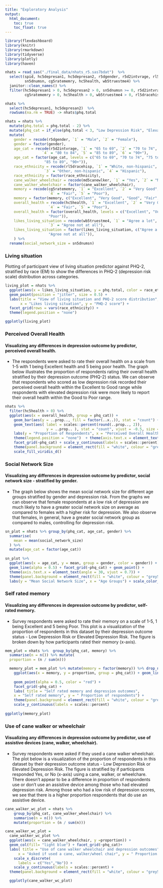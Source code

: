 ```yaml
---
title: "Exploratory Analysis"
output: 
  html_document:
    toc: true
    toc_float: true
---
```

```r
library(flexdashboard)
library(knitr)
library(rmarkdown)
library(tidyverse)
library(plotly)
library(haven)
```


```r
nhats = read_sas("./final_data/nhats_r5.sas7bdat")  %>%
  select(spid, hc5depresan1, hc5depresan2, r5dgender, r5d2intvrage, rl5dracehisp, md5canewlker, 
         sn5dnumsn, cg5ratememry, hc5health, wb5truestme4) %>%
  janitor::clean_names() %>%   
  filter(hc5depresan1 > 0, hc5depresan2 > 0, sn5dnumsn >= 0, r5d2intvrage > 0, md5canewlker > 0, 
         cg5ratememry > 0, hc5health > 0, wb5truestme4 > 0, rl5dracehisp < 5)

nhats %>% 
  select(hc5depresan1, hc5depresan2)  %>% 
  rowSums(na.rm = TRUE) -> nhats$phq.total

nhats = nhats %>%
  mutate(phq.total = phq.total - 2) %>% 
  mutate(phq_cat = if_else(phq.total < 3, "Low Depression Risk", "Elevated Depression Risk")) %>% 
  mutate(
    gender = recode(r5dgender, `1` = "Male", `2` = "Female"),
    gender = factor(gender),
    age_cat = recode(r5d2intvrage, `1` = "65 to 69", `2` = "70 to 74", `3` = "75 to 79", 
                 `4` = "80 to 84", `5` = "85 to 89", `6` = "90+"),
    age_cat = factor(age_cat, levels = c("65 to 69", "70 to 74", "75 to 79", "80 to 84", 
                  "85 to 89", "90+")),
    race_ethnicity = recode(rl5dracehisp, `1` = "White, non-hispanic", `2` = "Black, non-hispanic", 
                  `3` = "Other, non-hispanic", `4` = "Hispanic"),
    race_ethnicity = factor(race_ethnicity),
    cane_walker_wheelchair = recode(md5canewlker, `1` = "Yes", `2` = "No"),
    cane_walker_wheelchair = factor(cane_walker_wheelchair),
    memory = recode(cg5ratememry, `1` = "Excellent", `2` = "Very Good", `3` = "Good", 
                    `4` = "Fair", `5` = "Poor"),
    memory = factor(memory, c("Excellent", "Very Good", "Good", "Fair", "Poor")),
    overall_health = recode(hc5health, `1` = "Excellent", `2` = "Very Good", `3` = "Good", 
                    `4` = "Fair", `5` = "Poor"),
    overall_health = factor(overall_health, levels = c("Excellent", "Very Good", "Good", "Fair", 
                    "Poor")),
    likes_living_situation = recode(wb5truestme4, `1` = "Agree a lot", `2` = "Agree a little", 
                    `3` = "Agree not at all"),
    likes_living_situation = factor(likes_living_situation, c("Agree a lot", "Agree a little", 
                    "Agree not at all")),
    ) %>% 
  rename(social_network_size = sn5dnumsn)
```

### Living situation

Plotting of participant view of living situation predictor against PHQ-2, stratified by race (EM) to show the differences in PHQ-2 (depression risk scale) distribution across categories. 

```r
living_plot = nhats %>% 
  ggplot(aes(x = likes_living_situation, y = phq.total, color = race_ethnicity)) + 
  geom_point(position = "jitter", size = 0.5) + 
  labs(title = "View of living situation and PHQ-2 score distribution",
       x = "Likes living situation", y = "PHQ-2 score") + 
  facet_grid(rows = vars(race_ethnicity)) + 
  theme(legend.position = "none")

ggplotly(living_plot)

```

### Perceived Overall Health

#### Visualizing any differences in depression outcome by predictor, perceived overall health.

- The respondents were asked to rate their overall health on a scale from 1-5 with 1 being Excellent health and 5 being poor health. The graph below illustrates the proportion of respondents rating their overall health stratified by their depression outcome (PHQ-2) status. We can observe that respondents who scored as low depression risk recorded their perceived overall health within the Excellent to Good range while respondents with elevated depression risk were more likely to report their overall health within the Good to Poor range. 

```r
nhats %>% 
  filter(hc5health > 0) %>%
  ggplot(aes(x = overall_health, group = phq_cat)) + 
    geom_bar(aes(y = ..prop.., fill = factor(..x..)), stat = "count") +
    geom_text(aes( label = scales::percent(round(..prop.., 2)),
                   y = ..prop.. ), stat = "count", vjust = -0.5, size = 3) +
    labs(y = "Proportion of Respondents", x = "Perceived Overall Health", fill = "Overall Health") +
    theme(legend.position = "none")  + theme(axis.text.x = element_text(angle = 30, vjust = 0.7)) +
    facet_grid(~phq_cat) + scale_y_continuous(labels = scales::percent) + 
    theme(panel.background = element_rect(fill = "white", colour = "grey50")) +
    scale_fill_viridis_d()

```

### Social Network Size

#### Visualizing any differences in depression outcome by predictor, social network size - stratified by gender.

- The graph below shows the mean social network size for different age groups stratified by gender and depression risk. From the graphs we can observe that female respondents at a low risk of depression are much likely to have a greater social network size on average as compared to females with a higher risk for depression. We also observe that females, in general, have a greater social network group as compared to males, controlling for depression risk.

```r
sn_plot = nhats %>% group_by(phq_cat, age_cat, gender) %>% 
  summarise(
    mean = mean(social_network_size)
  ) %>%
  mutate(age_cat = factor(age_cat)) 
         
sn_plot %>%
  ggplot(aes(x = age_cat, y = mean, group = gender, color = gender)) + 
  geom_line(alpha = 0.5) + facet_grid(~phq_cat) + geom_point() +
  theme(axis.text.x = element_text(angle = 30, vjust = 0.7)) +
  theme(panel.background = element_rect(fill = "white", colour = "grey50")) +
  labs(y = "Mean Social Network Size", x = "Age Groups") + scale_color_viridis_d(name = "Gender")
```

### Self rated memory

####  Visualizing any differences in depression outcome by predictor, self-rated memory. 

- Survey respondents were asked to rate their memory on a scale of 1-5, 1 being Excellent and 5 being Poor. This plot is a visualization of the proportion of respondents in this dataset by their depression outcome status - Low Depression Risk or Elevated Depression Risk. The figure is broken down by how participants rated their memory (x-axis). 

```r
mem_plot = nhats %>%  group_by(phq_cat, memory) %>% 
  summarise(n = n()) %>% mutate(
  proportion = (n / sum(n)))

  memory_plot = mem_plot %>% mutate(memory = factor(memory)) %>% drop_na() %>%   
    ggplot(aes(x = memory, y = proportion, group = phq_cat)) + geom_line(alpha = 0.4) +
  
    geom_point(alpha = 0.5, color = "red") + 
    facet_grid(~phq_cat) + 
    labs( title = "Self rated memory and depression outcomes",
    x = "Self rated memory", y = " Proportion of respondents") +  
    theme(panel.background = element_rect(fill = "white", colour = "grey50")) + 
    scale_y_continuous(labels = scales::percent)
  
ggplotly(memory_plot)
```

### Use of cane walker or wheelchair

####  Visualizing any differences in depression outcome by predictor, use of assistive devices (cane, walker, wheelchair). 

- Survey respondents were asked if they used a cane walker wheelchair. The plot below is a visualization of the proportion of respondents in this dataset by their depression outcome status - Low Depression Risk or Elevated Depression Risk. The figure is stratified by if participants responded Yes, or No (x-axis) using a cane, walker, or wheelchare. There doesn't appear to be a difference in proportion of respondents use or don't use an assistive device among those who had elevated depression risk. Among those who had a low risk of depression scores, we see that there is a higher proportion respondents that do use an assistive device. 


```r
cane_walker_wc_plot = nhats %>%  
    group_by(phq_cat, cane_walker_wheelchair) %>% 
    summarise(n = n()) %>%  
    mutate(proportion = (n / sum(n)))

cane_walker_wc_plot = 
  cane_walker_wc_plot %>%  
  ggplot(aes(x = cane_walker_wheelchair, y =proportion)) + 
  geom_col(fill= "light blue") + facet_grid(~phq_cat)+
  labs( title = "Use of cane walker wheelchair and depression outcomes",
      x = "Asked if used a cane, walker/wheel chair", y = " Proportion of respondents")+  
    scale_x_discrete(
      labels = c("Yes","No")) + 
    scale_y_continuous(labels = scales::percent) + 
  theme(panel.background = element_rect(fill = "white", colour = "grey50"))

  ggplotly(cane_walker_wc_plot)
```


